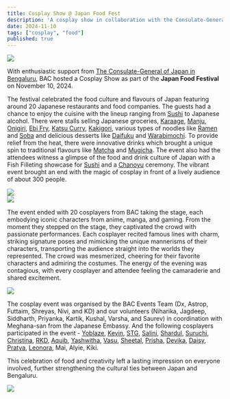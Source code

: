 ```yaml
---
title: Cosplay Show @ Japan Food Fest
description: 'A cosplay show in collaboration with the Consulate-General of Japan in Bengaluru, on the backdrop of Japan Food Fest'
date: 2024-11-10
tags: ["cosplay", "food"]
published: true
---
```


<div style={{marginBottom: '-20px', marginTop: '-10px'}}>
  <img src="/images/archive/cosplay-food-fest/1.webp" className="rounded-xl" />
</div>

With enthusiastic support from
<a href="https://www.bengaluru.in.emb-japan.go.jp/" target="_blank" rel="noopener noreferrer">The Consulate-General of Japan in Bengaluru,</a>
BAC hosted a Cosplay Show as part of the **Japan Food Festival** on November 10, 2024.

The festival celebrated the food culture and flavours of Japan featuring around 20 Japanese restaurants and food companies. The guests had a chance to enjoy the cuisine with the lineup ranging from
<a href="https://en.wikipedia.org/wiki/Sushi" target="_blank" rel="noopener noreferrer">Sushi</a>
to Japanese alcohol.
There were stalls selling Japanese groceries,
<a href="https://en.wikipedia.org/wiki/Karaage" target="_blank" rel="noopener noreferrer">Karaage</a>,
<a href="https://en.wikipedia.org/wiki/Manj%C5%AB" target="_blank" rel="noopener noreferrer">Manju</a>,
<a href="https://en.wikipedia.org/wiki/Onigiri" target="_blank" rel="noopener noreferrer">Onigiri</a>,
<a href="https://en.wikipedia.org/wiki/Fried_shrimp" target="_blank" rel="noopener noreferrer">Ebi Fry</a>,
<a href="https://en.wikipedia.org/wiki/Katsu_curry" target="_blank" rel="noopener noreferrer">Katsu Curry</a>,
<a href="https://en.wikipedia.org/wiki/Kakig%C5%8Dri" target="_blank" rel="noopener noreferrer">Kakigori</a>,
various types of noodles like
<a href="https://en.wikipedia.org/wiki/Ramen" target="_blank" rel="noopener noreferrer">Ramen</a>
and
<a href="https://en.wikipedia.org/wiki/Soba" target="_blank" rel="noopener noreferrer">Soba</a>
and delicious desserts like
<a href="https://en.wikipedia.org/wiki/Daifuku" target="_blank" rel="noopener noreferrer">Daifuku</a>
and
<a href="https://en.wikipedia.org/wiki/Warabimochi" target="_blank" rel="noopener noreferrer">Warabimochi</a>.
To provide relief from the heat, there were innovative drinks which brought a unique spin to traditional flavours like
<a href="https://en.wikipedia.org/wiki/Matcha" target="_blank" rel="noopener noreferrer">Matcha</a>
and
<a href="https://en.wikipedia.org/wiki/Barley_tea" target="_blank" rel="noopener noreferrer">Mugicha</a>.
The event also had the attendees witness a glimpse of the food and drink culture of Japan with a Fish Filleting showcase for
<a href="https://en.wikipedia.org/wiki/Sushi" target="_blank" rel="noopener noreferrer">Sushi</a>
and a
<a href="https://en.wikipedia.org/wiki/Japanese_tea_ceremony" target="_blank" rel="noopener noreferrer">Chanoyu</a>
ceremony. The vibrant event brought an end with the magic of cosplay in front of a lively audience of about 300 people. 

<div style={{marginBottom: '-10px', marginTop: '-15px'}}>
  <img src="/images/archive/cosplay-food-fest/4.webp" className="rounded-xl"/>
</div>
<div style={{marginBottom: '-15px', marginTop: '-10px'}}>
  <img src="/images/archive/cosplay-food-fest/3.webp" className="rounded-xl"/>
</div>

The event ended with 20 cosplayers from BAC taking the stage, each embodying iconic characters from anime, manga, and gaming. From the moment they stepped on the stage, they captivated the crowd with passionate performances. Each cosplayer recited famous lines with charm, striking signature poses and mimicking the unique mannerisms of their characters, transporting the audience straight into the worlds they represented. The crowd was mesmerized, cheering for their favorite characters and admiring the costumes. The energy of the evening was contagious, with every cosplayer and attendee feeling the camaraderie and shared excitement.

<div style={{marginBottom: '-15px', marginTop: '-15px'}}>
  <img src="/images/archive/cosplay-food-fest/2.webp" className="rounded-xl"/>
</div>

The cosplay event was organised by the BAC Events Team (Dx, Astrop, Futtaim, Shreyas, Nivi, and KD) and our volunteers (Niharika, Jagdeep, Siddharth, Priyanka, Kartik, Kushal, Varsha, and Saurev) in coordination with Meghana-san from the Japanese Embassy. 
And the following cosplayers participated in the event -
<a href="https://www.instagram.com/aerialblazing/" target="_blank" rel="noopener noreferrer">Yoblaze</a>,
<a href="https://www.instagram.com/daz_krafts/" target="_blank" rel="noopener noreferrer">Kevin</a>,
<a href="https://www.instagram.com/crazygodcosplay/" target="_blank" rel="noopener noreferrer">STG</a>,
<a href="https://www.instagram.com/grace_myst/" target="_blank" rel="noopener noreferrer">Salini</a>,
<a href="https://www.instagram.com/shardulgosain/" target="_blank" rel="noopener noreferrer">Shardul</a>,
<a href="https://www.instagram.com/knacks_of_nekochan/" target="_blank" rel="noopener noreferrer">Suruchi</a>,
<a href="https://www.instagram.com/Ecstatic_Intoxication/" target="_blank" rel="noopener noreferrer">Christina</a>,
<a href="https://www.instagram.com/kaaaydeee/" target="_blank" rel="noopener noreferrer">RKD</a>,
<a href="https://www.instagram.com/slay.cosplay/" target="_blank" rel="noopener noreferrer">Aquib</a>,
<a href="https://www.instagram.com/Udupi_ninja/" target="_blank" rel="noopener noreferrer">Yashwitha</a>,
<a href="https://www.instagram.com/my_cos369/" target="_blank" rel="noopener noreferrer">Vasu</a>,
<a href="https://www.instagram.com/murthysheetal/" target="_blank" rel="noopener noreferrer">Sheetal</a>,
<a href="https://www.instagram.com/cosplola/" target="_blank" rel="noopener noreferrer">Prisha</a>,
<a href="https://www.instagram.com/hiriyu/" target="_blank" rel="noopener noreferrer">Devika</a>,
<a href="https://www.instagram.com/Daisyackerman4/" target="_blank" rel="noopener noreferrer">Daisy</a>,
<a href="https://www.instagram.com/leef_bean_praty/" target="_blank" rel="noopener noreferrer">Pratya</a>,
<a href="https://www.instagram.com/parttimetitania/" target="_blank" rel="noopener noreferrer">Leonora</a>,
Mai, Alyie, Kiki.

This celebration of food and creativity left a lasting impression on everyone involved, further strengthening the cultural ties between Japan and Bengaluru.

<div style={{marginBottom: '-15px', marginTop: '-15px'}}>
  <img src="/images/archive/cosplay-food-fest/5.webp" className="rounded-xl"/>
</div>


